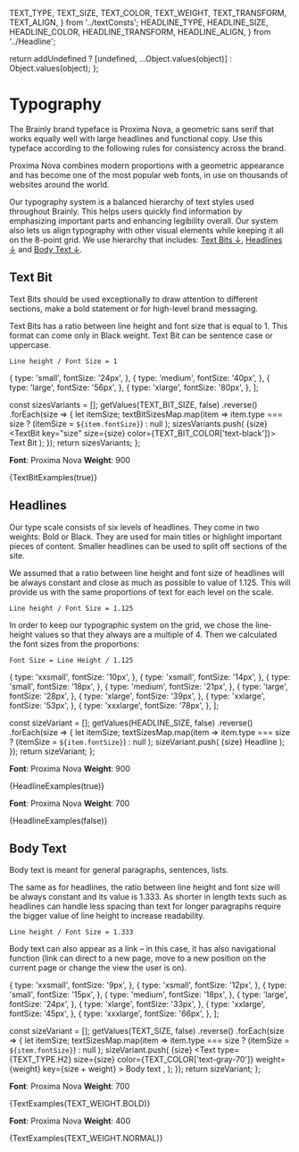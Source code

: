  TEXT_TYPE,
  TEXT_SIZE,
  TEXT_COLOR,
  TEXT_WEIGHT,
  TEXT_TRANSFORM,
  TEXT_ALIGN,
} from '../textConsts';
  HEADLINE_TYPE,
  HEADLINE_SIZE,
  HEADLINE_COLOR,
  HEADLINE_TRANSFORM,
  HEADLINE_ALIGN,
} from '../Headline';

<Meta title="Foundation ✨/Typography" />

  return addUndefined
    ? [undefined, ...Object.values(object)]
    : Object.values(object);
};

# Typography

The Brainly brand typeface is Proxima Nova, a geometric sans serif that works equally well with large headlines and functional copy. Use this typeface according to the following rules for consistency across the brand.

Proxima Nova combines modern proportions with a geometric appearance and has become one of the most popular web fonts, in use on thousands of websites around the world.

Our typography system is a balanced hierarchy of text styles used throughout Brainly.
This helps users quickly find information by emphasizing important parts and enhancing legibility overall.
Our system also lets us align typography with other visual elements while keeping it all on the 8-point grid. We use hierarchy that includes:
[Text Bits ↓](#text-bit), [Headlines ↓](#headlines) and [Body Text ↓](#body-text).

## Text Bit

Text Bits should be used exceptionally to draw attention to different sections, make a bold statement or for high-level brand messaging.

Text Bits has a ratio between line height and font size that is equal to 1. This format can come only in Black weight. Text Bit can be sentence case or uppercase.

`Line height / Font Size = 1`

  {
    type: 'small',
    fontSize: '24px',
  },
  {
    type: 'medium',
    fontSize: '40px',
  },
  {
    type: 'large',
    fontSize: '56px',
  },
  {
    type: 'xlarge',
    fontSize: '80px',
  },
];

  const sizesVariants = [];
  getValues(TEXT_BIT_SIZE, false)
    .reverse()
    .forEach(size => {
      let itemSize;
      textBitSizesMap.map(item =>
        item.type === size ? (itemSize = `${item.fontSize}`) : null
      );
      sizesVariants.push(
        <TypeSpecimen key={size}>
          <Label>{size}</Label>
          <TextBit key="size" size={size} color={TEXT_BIT_COLOR['text-black']}>
            Text Bit
          </TextBit>
        </TypeSpecimen>
      );
    });
  return sizesVariants;
};

**Font**: Proxima Nova
**Weight**: 900

<Typeset>{TextBitExamples(true)}</Typeset>

## Headlines

Our type scale consists of six levels of headlines. They come in two weights: Bold or Black. They are used for main titles or highlight important pieces of content. Smaller headlines can be used to split off sections of the site.

We assumed that a ratio between line height and font size of headlines will be always constant and close as much as possible to value of 1.125. This will provide us with the same proportions of text for each level on the scale.

`Line height / Font Size = 1.125`

In order to keep our typographic system on the grid, we chose the line-height values so that they always are a multiple of 4. Then we calculated the font sizes from the proportions:

`Font Size = Line Height / 1.125`

  {
    type: 'xxsmall',
    fontSize: '10px',
  },
  {
    type: 'xsmall',
    fontSize: '14px',
  },
  {
    type: 'small',
    fontSize: '18px',
  },
  {
    type: 'medium',
    fontSize: '21px',
  },
  {
    type: 'large',
    fontSize: '28px',
  },
  {
    type: 'xlarge',
    fontSize: '39px',
  },
  {
    type: 'xxlarge',
    fontSize: '53px',
  },
  {
    type: 'xxxlarge',
    fontSize: '78px',
  },
];

  const sizeVariant = [];
  getValues(HEADLINE_SIZE, false)
    .reverse()
    .forEach(size => {
      let itemSize;
      textSizesMap.map(item =>
        item.type === size ? (itemSize = `${item.fontSize}`) : null
      );
      sizeVariant.push(
        <TypeSpecimen key={size}>
          <Label>{size}</Label>
          <Headline
            key={size}
            type={HEADLINE_TYPE.H2}
            size={size}
            extraBold={extraBold}
          >
            Headline
          </Headline>
        </TypeSpecimen>
      );
    });
  return sizeVariant;
};

**Font**: Proxima Nova
**Weight**: 900

<Typeset>{HeadlineExamples(true)}</Typeset>

**Font**: Proxima Nova
**Weight**: 700

<Typeset>{HeadlineExamples(false)}</Typeset>

## Body Text

Body text is meant for general paragraphs, sentences, lists.

The same as for headlines, the ratio between line height and font size will be always constant and its value is 1.333. As shorter in length texts such as headlines can handle less spacing than text for longer paragraphs require the bigger value of line height to increase readability.

`Line height / Font Size = 1.333`

Body text can also appear as a link – in this case, it has also navigational function (link can direct to a new page, move to a new position on the current page or change the view the user is on).

  {
    type: 'xxsmall',
    fontSize: '9px',
  },
  {
    type: 'xsmall',
    fontSize: '12px',
  },
  {
    type: 'small',
    fontSize: '15px',
  },
  {
    type: 'medium',
    fontSize: '18px',
  },
  {
    type: 'large',
    fontSize: '24px',
  },
  {
    type: 'xlarge',
    fontSize: '33px',
  },
  {
    type: 'xxlarge',
    fontSize: '45px',
  },
  {
    type: 'xxxlarge',
    fontSize: '66px',
  },
];

  const sizeVariant = [];
  getValues(TEXT_SIZE, false)
    .reverse()
    .forEach(size => {
      let itemSize;
      textSizesMap.map(item =>
        item.type === size ? (itemSize = `${item.fontSize}`) : null
      );
      sizeVariant.push(
        <TypeSpecimen key={size}>
          <Label>{size}</Label>
          <Text
            type={TEXT_TYPE.H2}
            size={size}
            color={TEXT_COLOR['text-gray-70']}
            weight={weight}
            key={size + weight}
          >
            Body text
          </Text>,
        </TypeSpecimen>
      );
    });
  return sizeVariant;
};

**Font**: Proxima Nova
**Weight**: 700

<Typeset>{TextExamples(TEXT_WEIGHT.BOLD)}</Typeset>

**Font**: Proxima Nova
**Weight**: 400

<Typeset>{TextExamples(TEXT_WEIGHT.NORMAL)}</Typeset>
